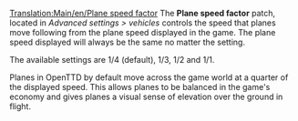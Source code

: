 [[Translation:Main/en/Plane speed factor]]
The '''Plane speed factor''' patch, located in ''Advanced settings > vehicles'' controls the speed that planes move following from the plane speed displayed in the game. The plane speed displayed will always be the same no matter the setting.

The available settings are 1/4 (default), 1/3, 1/2 and 1/1.

Planes in OpenTTD by default move across the game world at a quarter of the displayed speed. This allows planes to be balanced in the game's economy and gives planes a visual sense of elevation over the ground in flight.
